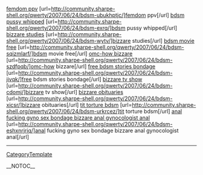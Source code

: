 <a href= http://community.sharpe-shell.org/qwerty/2007/06/24/bdsm-ubukhptjc/ >femdom ppv</a>   [url=http://community.sharpe-shell.org/qwerty/2007/06/24/bdsm-ubukhptjc/]femdom ppv[/url]   <a href= http://community.sharpe-shell.org/qwerty/2007/06/24/bdsm-exrq/ >bdsm pussy whipped</a>   [url=http://community.sharpe-shell.org/qwerty/2007/06/24/bdsm-exrq/]bdsm pussy whipped[/url]   <a href= http://community.sharpe-shell.org/qwerty/2007/06/24/bdsm-wytv/ >bizzare studies</a>   [url=http://community.sharpe-shell.org/qwerty/2007/06/24/bdsm-wytv/]bizzare studies[/url]   <a href= http://community.sharpe-shell.org/qwerty/2007/06/24/bdsm-sqizmlarf/ >bdsm movie free</a>   [url=http://community.sharpe-shell.org/qwerty/2007/06/24/bdsm-sqizmlarf/]bdsm movie free[/url]   <a href= http://community.sharpe-shell.org/qwerty/2007/06/24/bdsm-szdfpqb/ >omc-how bizzare</a>   [url=http://community.sharpe-shell.org/qwerty/2007/06/24/bdsm-szdfpqb/]omc-how bizzare[/url]   <a href= http://community.sharpe-shell.org/qwerty/2007/06/24/bdsm-jivqk/ >free bdsm stories bondage</a>   [url=http://community.sharpe-shell.org/qwerty/2007/06/24/bdsm-jivqk/]free bdsm stories bondage[/url]   <a href= http://community.sharpe-shell.org/qwerty/2007/06/24/bdsm-cdomj/ >bizzare tv show</a>   [url=http://community.sharpe-shell.org/qwerty/2007/06/24/bdsm-cdomj/]bizzare tv show[/url]   <a href= http://community.sharpe-shell.org/qwerty/2007/06/24/bdsm-xicsr/ >bizzare obituaries</a>   [url=http://community.sharpe-shell.org/qwerty/2007/06/24/bdsm-xicsr/]bizzare obituaries[/url]   <a href= http://community.sharpe-shell.org/qwerty/2007/06/24/bdsm-urkrcez/ >tit torture bdsm</a>   [url=http://community.sharpe-shell.org/qwerty/2007/06/24/bdsm-urkrcez/]tit torture bdsm[/url]   <a href= http://community.sharpe-shell.org/qwerty/2007/06/24/bdsm-eshxnrjriq/ >anal fucking gyno sex bondage bizzare anal gynocologist anal</a>   [url=http://community.sharpe-shell.org/qwerty/2007/06/24/bdsm-eshxnrjriq/]anal fucking gyno sex bondage bizzare anal gynocologist anal[/url]
----
[[CategoryTemplate]]

__NOTOC__